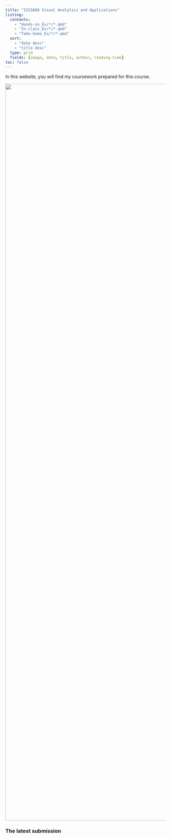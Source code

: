 ```yaml
---
title: "ISSS608 Visual Analytics and Applications"
listing: 
  contents:
    - "Hands-on_Ex/*/*.qmd"
    - "In-class_Ex/*/*.qmd"
    - "Take-home_Ex/*/*.qmd"
  sort:
    - "date desc"
    - "title desc"
  type: grid
  fields: [image, date, title, author, reading-time]
toc: false
---
```


In this website, you will find my coursework prepared for this course.

![](va.png){fig-align="center" width="2311"}

### The latest submission
